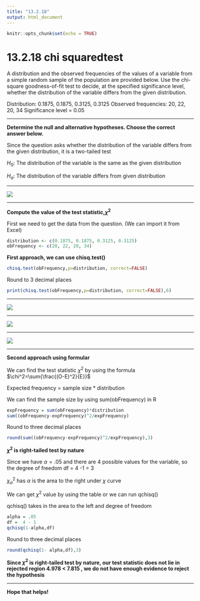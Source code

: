 ```yaml
---
title: "13.2.18"
output: html_document
---
```


```r
knitr::opts_chunk$set(echo = TRUE)
```

# 13.2.18 chi squared​test {-}

A distribution and the observed frequencies of the values of a variable from a simple random sample of the population are provided below. Use the​ chi-square goodness-of-fit test to​ decide, at the specified significance​ level, whether the distribution of the variable differs from the given distribution.

Distribution: 0.1875, 0.1875, 0.3125, 0.3125
Observed frequencies: 20, 22, 20, 34
Significance level = 0.05
<br/>
<hr/>
**Determine the null and alternative hypotheses. Choose the correct answer below.**

Since the question asks whether the distribution of the variable differs from the given distribution, it is a two-tailed test

$H_0:$ The distribution of the variable is the same as the given distribution

$H_a:$ The distribution of the variable differs from given distribution

<hr/>
![](https://raw.githubusercontent.com/sileaderwt/MTH1320-UMSL/main/Image%2BData/13.2.18/13.2.18%20part%20A.png)
<hr/>

**Compute the value of the test​ statistic,$\chi^2$**

First we need to get the data from the question. (We can import it from Excel)
```r
distribution <- c(0.1875, 0.1875, 0.3125, 0.3125)
obFrequency <- c(20, 22, 20, 34)
```

**First approach, we can use chisq.test()**
```r
chisq.test(obFrequency,p=distribution, correct=FALSE)
```
Round to 3 decimal places
```r
print(chisq.test(obFrequency,p=distribution, correct=FALSE),6)
```
<hr/>
![](https://raw.githubusercontent.com/sileaderwt/MTH1320-UMSL/main/Image%2BData/13.2.18/13.2.18%20part%20B.png)
<hr/>
![](https://raw.githubusercontent.com/sileaderwt/MTH1320-UMSL/main/Image%2BData/13.2.18/13.2.18%20part%20C.png)

<hr/>
![](https://raw.githubusercontent.com/sileaderwt/MTH1320-UMSL/main/Image%2BData/13.2.18/13.2.18%20part%20D.png)
<hr/>

**Second approach using formular**

We can find the test statistic $\chi^2$ by using the formula 
$\chi^2=\sum{\frac{(O-E)^2}{E}}$

Expected frequency = sample size * distribution

We can find the sample size by using sum(obFrequency) in R
```r
expFrequency = sum(obFrequency)*distribution
sum((obFrequency-expFrequency)^2/expFrequency)
```
Round to three decimal places
```r
round(sum((obFrequency-expFrequency)^2/expFrequency),3)
```
**$\chi^2$ is right-tailed test by nature**

Since we have $\alpha=.05$ and there are 4 possible values for the variable, so the degree of freedom df = 4 -1 = 3

$\chi_\alpha^2$ has $\alpha$ is the area to the right under $\chi$ curve 

We can get $\chi^2$ value by using the table or we can run qchisq()

qchisq() takes in the area to the left and degree of freedom

```r
alpha = .05
df =  4 - 1
qchisq(1-alpha,df)
```
Round to three decimal places
```r
round(qchisq(1- alpha,df),3)
```

**Since $\chi^2$ is right-tailed test by nature, our test statistic does not lie in rejected region 4.978 < 7.815 , we do not have enough evidence to reject the hypothesis**
<hr/>
**Hope that helps!**